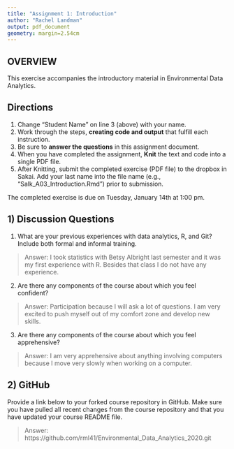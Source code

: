 ```yaml
---
title: "Assignment 1: Introduction"
author: "Rachel Landman"
output: pdf_document
geometry: margin=2.54cm
---
```


## OVERVIEW

This exercise accompanies the introductory material in Environmental Data Analytics. 

## Directions
1. Change "Student Name" on line 3 (above) with your name.
3. Work through the steps, **creating code and output** that fulfill each instruction.
4. Be sure to **answer the questions** in this assignment document.
6. When you have completed the assignment, **Knit** the text and code into a single PDF file.
8. After Knitting, submit the completed exercise (PDF file) to the dropbox in Sakai. Add your last name into the file name (e.g., "Salk_A03_Introduction.Rmd") prior to submission.

The completed exercise is due on Tuesday, January 14th at 1:00 pm.

## 1) Discussion Questions

1. What are your previous experiences with data analytics, R, and Git? Include both formal and informal training.

> Answer: I took statistics with Betsy Albright last semester and it was my first experience with R. Besides that class I do not have any experience.

2. Are there any components of the course about which you feel confident?

> Answer: Participation because I will ask a lot of questions. I am very excited to push myself out of my comfort zone and develop new skills. 

3. Are there any components of the course about which you feel apprehensive?

> Answer: I am very apprehensive about anything involving computers because I move very slowly when working on a computer. 


## 2) GitHub

Provide a link below to your forked course repository in GitHub. Make sure you have pulled all recent changes from the course repository  and that you have updated your course README file. 

> Answer: https://github.com/rml41/Environmental_Data_Analytics_2020.git


